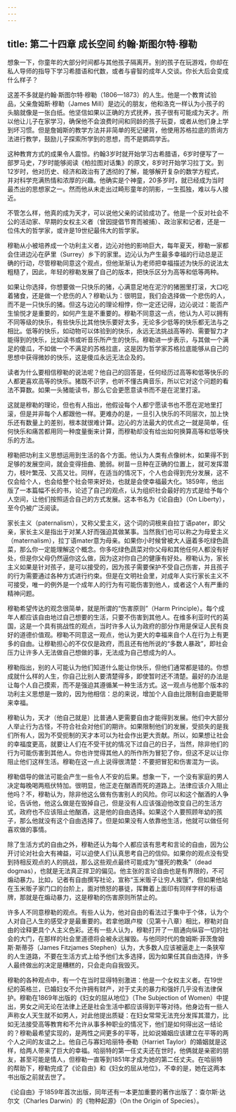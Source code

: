 ```yaml
---
---
---
```

title: 第二十四章 成长空间 约翰·斯图尔特·穆勒
---




想象一下，你童年的大部分时间都与其他孩子隔离开。别的孩子在玩游戏，你却在私人导师的指导下学习希腊语和代数，或者与睿智的成年人交谈。你长大后会变成什么样子？

这差不多就是约翰·斯图尔特·穆勒（1806—1873）的人生。他是一个教育试验品，父亲詹姆斯·穆勒（James Mill）是边沁的朋友，他和洛克一样认为小孩子的头脑就像是一张白纸。他坚信如果以正确的方式抚养，孩子很有可能成为天才。所以他让儿子在家学习，确保他不会浪费时间和同龄的孩子玩耍，或者从他们身上学到坏习惯。但是詹姆斯的教学方法并非简单的死记硬背，他使用苏格拉底的质询方法进行教学，鼓励儿子探索所学到的思想，而不是鹦鹉学舌。

这种教育方式的成果令人震惊。约翰3岁时就开始学习古希腊语，6岁时便写了一部罗马史，7岁时能够阅读《柏拉图对话集》的原文，8岁时开始学习拉丁文。到12岁时，他对历史、经济和政治有了透彻的了解，能够解开复杂的数学方程式，并对科学充满热情和浓厚的兴趣。他确实是个神童，20多岁时，就已经成为当时最杰出的思想家之一。然而他从未走出过畸形童年的阴影，一生孤独，难以与人接近。

不管怎么样，他真的成为天才，可以说他父亲的试验成功了。他是一个反对社会不公的活动家、早期的女权主义者（曾因提倡节育而被捕）、政治家和记者，还是一位伟大的哲学家，或许是19世纪最伟大的哲学家。

穆勒从小被培养成一个功利主义者，边沁对他的影响巨大，每年夏天，穆勒一家都会住进边沁在萨里（Surrey）乡下的家里。边沁认为产生最多幸福的行动总是正确的行动，尽管穆勒同意这个观点，但他渐渐认为老师把幸福描述为快乐的说法太粗糙了，因此，年轻的穆勒发展了自己的版本，把快乐区分为高等和低等两种。

如果让你选择，你想要做一只快乐的猪，心满意足地在泥泞的猪圈里打滚，大口吃着猪食，还是做一个悲伤的人？穆勒认为：很明显，我们会选择做一个悲伤的人，而不是一只快乐的猪。但这与边沁的理论相悖，你一定还记得，边沁说过：能否产生愉悦才是重要的，如何产生是不重要的。穆勒不同意这一点，他认为人可以拥有不同等级的快乐，有些快乐比其他快乐要好太多，无论多少低等的快乐都无法与之相比。低等的快乐，如动物可以体验到的快乐，永远无法挑战高等的、需要智力才能得到的快乐，比如读书或听音乐所产生的快乐。穆勒进一步表示，与其做一个满足的傻瓜，不如做一个不满足的苏格拉底，这是因为哲学家苏格拉底能够从自己的思想中获得微妙的快乐，这是傻瓜永远无法企及的。

读者为什么要相信穆勒的说法呢？他自己的回答是，任何经历过高等和低等快乐的人都更喜欢高等的快乐。猪既不识字，也听不懂古典音乐，所以它对这个问题的看法不算数。如果一头猪能读书，那么它会更愿意读书而不是在泥里打滚。

这就是穆勒的理论，但也有人指出，他假设每个人都宁愿读书也不愿在泥地里打滚，但是并非每个人都跟他一样。更难办的是，一旦引入快乐的不同层次，加上快乐还有数量上的差别，根本就很难计算。边沁的方法最大的优点之一就是简单，任何快乐和痛苦都用同一种度量衡来计算，而穆勒却没有给出如何换算高等和低等快乐的方法。

穆勒把功利主义思想运用到生活的各个方面。他认为人类有点像树木，如果得不到足够的发展空间，就会变得扭曲、脆弱。树苗一旦种在正确的位置上，就可发挥潜力，枝叶繁茂、又高又壮。同样，在适当的情况下，个人也会得到充分发展，这不仅会给个人，也会给整个社会带来好处，也就是会使幸福最大化。1859年，他出版了一本篇幅不长的书，论述了自己的观点，认为组织社会最好的方式是给予每个人空间，让他们按照适合自己的方式发展。这本书名为《论自由》（On Liberty），至今仍被广泛阅读。

家长主义（paternalism），又称父爱主义，这个词的词根来自拉丁语pater，即父亲，家长主义是指出于对某人好而强迫其做某事。当然我们也可以称之为母爱主义（maternalism），拉丁语mater意为母亲。如果你小时候曾被大人逼着多吃绿色蔬菜，那么你一定能理解这个概念。你多吃绿色蔬菜对你父母和其他任何人都没有好处，但是你父母仍然逼你这么做，因为这对你自己的健康有好处。穆勒认为，家长主义如果是针对孩子，是可以接受的，因为孩子需要保护不受自己伤害，并且孩子的行为需要通过各种方式进行约束。但是在文明社会里，对成年人实行家长主义不可接受，唯一的例外是一个成年人的行为有可能伤害到他人，或者这个人有严重的精神问题。

穆勒希望传达的观念很简单，就是所谓的“伤害原则”（Harm Principle）。每个成年人都应该自由地过自己想要的生活，只要不伤害到其他人。在维多利亚时代的英国，这是一个具有挑战性的观点，当时许多人认为政府的部分作用是保证人民有良好的道德价值观。穆勒不同意这一观点，他认为更大的幸福来自个人在行为上有更多的自由。让穆勒担心的不仅仅是政府，而且还有他所说的“多数人暴政”，即社会压力让许多人无法做自己想做的事，无法成为自己想成为的人。

穆勒指出，别的人可能认为他们知道什么能让你快乐，但他们通常都是错的。你想成就什么样的人生，你自己比别人要清楚得多，即使暂时还不清楚。最好的办法是让每个人自己摸索，而不是强迫其遵循某一种生活方式。这一观点与他那个版本的功利主义思想是一致的，因为他相信：总的来说，增加个人自由比限制自由更能带来幸福。

穆勒认为，天才（他自己就是）比普通人更需要自由才能得到发展。他们中大部分人举止行为古怪，不符合社会对他们的期许。如果限制他们的发展，受损失的是我们所有人，因为不受扼制的天才本可以为社会作出更大贡献。所以，如果想让社会的幸福度更高，就要让人们在不受干扰的情况下过自己的日子，当然，除非他们的行为可能伤害到其他人。你也许觉得其他人的所作所为冒犯了你，但这不足以让你阻止他们这样生活。穆勒在这一点上说得很清楚：不要把冒犯和伤害混为一谈。

穆勒倡导的做法可能会产生一些令人不安的后果。想象一下，一个没有家庭的男人决定每晚喝两瓶伏特加。很明显，他正走在酗酒而死的道路上。法律应该介入阻止他吗？不，穆勒认为，除非他这么做有伤害别人的风险。你可以和这个酗酒的人争论，告诉他，他这么做是在毁掉自己，但是没有人应该强迫他改变自己的生活方式，政府也不应该阻止他酗酒，这是他的自由选择。如果这个人要照顾年幼的孩子，那么他就没有这个自由选择了。但是如果没有人依靠他生活，他就可以做任何喜欢做的事情。

除了生活方式的自由之外，穆勒还认为每个人都应该有思考和言论的自由，因为公开讨论对社会大有裨益，可以迫使人们认真思考自己的信仰。如果你的观点没有受到持相反观点的人的挑战，那么这些观点最终可能成为“僵死的教条”（dead dogmas），也就是无法真正捍卫的偏见。他主张的言论自由也是有界限的，不可煽动暴力。比如，记者有自由撰写社论，宣称“玉米贩子让穷人挨饿”，但如果他站在玉米贩子家门口的台阶上，面对愤怒的暴徒，挥舞着上面印有同样字样的标语牌，那就是在煽动暴力，这是穆勒的伤害原则所禁止的。

许多人不同意穆勒的观点。有些人认为，他对自由的看法过于集中于个体，认为个人对自己人生的感受才是最重要的。若拿他跟卢梭（见第十八章）相比，穆勒对自由的诠释更具个人主义色彩。还有一些人认为，穆勒打开了一扇通向纵容一切的社会的大门，在那样的社会里道德将会被永远摧毁。与他同时代的詹姆斯·菲茨詹姆斯·斯蒂芬（James Fitzjames Stephen）认为，大多数人应该被逼走上一条狭窄的人生道路，不要在生活方式上给予他们太多选择，因为如果任其自由选择，许多人最终做出的决定是糟糕的，只会走向自我毁灭。

穆勒的各种观点中，有一个在当时显得特别激进：他是一个女权主义者。在19世纪的英格兰，已婚妇女不允许拥有财产，对于丈夫的暴力和强奸几乎没有法律保护。穆勒在1869年出版的《妇女的屈从地位》（The Subjection of Women）中提出，男女之间无论在法律上还是社会生活中都应该得到平等对待。他身边有一些人声称女人天生就不如男人，对此他提出质疑：在妇女常常无法充分发挥其潜力，比如无法接受高等教育和不允许从事多种职业的情况下，他们是如何得出这一结论的？穆勒最希望实现的，是两性之间更多的平等，比如说婚姻应该建立在平等的两个人之间的友谊之上。他自己与寡妇哈丽特·泰勒（Harriet Taylor）的婚姻就是这样，给两人带来了巨大的幸福。哈丽特的第一任丈夫还在世时，他俩就是亲密的朋友，甚至可能是情人，但穆勒一直等到1851年才成为她的第二任丈夫。在哈丽特的帮助下，穆勒完成了《论自由》和《妇女的屈从地位》，不幸的是，她在这两本书出版之前就去世了。

《论自由》于1859年首次出版，同年还有一本更加重要的著作出版了：查尔斯·达尔文（Charles Darwin）的《物种起源》（On the Origin of Species）。